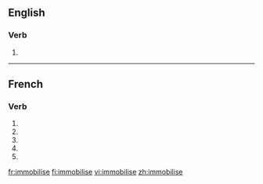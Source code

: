 {{also|immobilisé}}
==English==

===Verb===
{{en-verb|immobilis|ing}}

# {{alternative spelling of|to [[immobilize]]}}

----

==French==

===Verb===
{{fr-verb-form}}

# {{form of|[[first-person|First-person]] [[singular]] [[present indicative]]|immobiliser|lang=fr}}
# {{form of|[[third-person|Third-person]] [[singular]] [[present indicative]]| immobiliser|lang=fr}}
# {{form of|First-person singular [[present subjunctive]]|immobiliser|lang=fr}}
# {{form of|[[third-person|Third-person]] singular [[present subjunctive]]| immobiliser|lang=fr}}
# {{form of|Second-person singular [[imperative]]|immobiliser |lang=fr}}

[[fr:immobilise]]
[[fi:immobilise]]
[[vi:immobilise]]
[[zh:immobilise]]